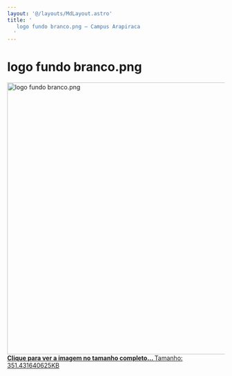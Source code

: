 ```yaml
---
layout: '@/layouts/MdLayout.astro'
title: '
   logo fundo branco.png — Campus Arapiraca
  '
---
```






logo fundo branco.png
=====================









<a class="discreet" href="/cpt/documentos/logo-do-curso/logo-cc-arapiraca-1.png/image_view_fullscreen">
 <img alt="logo fundo branco.png" height="628" src="https://arapiraca.ufal.br/graduacao/ciencia-da-computacao/documentos/logo-do-curso/logo-cc-arapiraca-1.png/@@images/20c28e39-99d6-4879-a30b-801a639e0729.png" title="logo fundo branco.png" width="630"/>
 <figcaption class="discreet">
  <strong class="sr-only">
   Clique para ver a imagem no tamanho completo…
  </strong>
  <span>
   Tamanho: 351.431640625KB
  </span>
 </figcaption>
</a>











